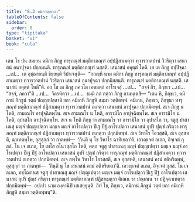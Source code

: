 ```yaml
---
title: "8.3 คมิกวตฺตกถา"
tableOfContents: false
sidebar:
  order: 8
type: "tipitaka"
basket: "vi"
book: "cula"
---
```



<DynamicBreadcrumb />

<Division number="360" book="cula">

<Paragraph number="1667" book="cula">
เตน โข ปน สมเยน คมิกา ภิกฺขู ทารุภณฺฑํ มตฺติกาภณฺฑํ อปฺปฏิสาเมตฺวา ทฺวารวาตปานํ วิวริตฺวา เสนาสนํ อนาปุจฺฉา ปกฺกมนฺติ. ทารุภณฺฑํ มตฺติกาภณฺฑํ นสฺสติ. เสนาสนํ อคุตฺตํ โหติ. เย เต ภิกฺขู อปฺปิจฺฉา …เป…  เต อุชฺฌายนฺติ ขิยฺยนฺติ วิปาเจนฺติ—  “กถญฺหิ นาม คมิกา ภิกฺขู ทารุภณฺฑํ มตฺติกาภณฺฑํ อปฺปฏิสาเมตฺวา ทฺวารวาตปานํ วิวริตฺวา เสนาสนํ อนาปุจฺฉา ปกฺกมิสฺสนฺติ. ทารุภณฺฑํ มตฺติกาภณฺฑํ นสฺสติ. เสนาสนํ อคุตฺตํ โหตี”ติ. อถ โข เต ภิกฺขู ภควโต เอตมตฺถํ อาโรเจสุํ …เป…  “สจฺจํ กิร, ภิกฺขเว …เป…  “สจฺจํ, ภควา”ติ …เป…  วิครหิตฺวา …เป…  ธมฺมิํ กถํ กตฺวา ภิกฺขู อามนฺเตสิ—
</Paragraph>

</Division>
<Division number="361" book="cula">

<Paragraph number="1668" book="cula">
“เตน หิ, ภิกฺขเว, คมิกานํ ภิกฺขูนํ วตฺตํ ปญฺญเปสฺสามิ ยถา คมิเกหิ ภิกฺขูหิ สมฺมา วตฺติตพฺพํ. คมิเกน, ภิกฺขเว, ภิกฺขุนา ทารุภณฺฑํ มตฺติกาภณฺฑํ ปฏิสาเมตฺวา ทฺวารวาตปานํ ถเกตฺวา เสนาสนํ อาปุจฺฉา ปกฺกมิตพฺพํ. สเจ ภิกฺขุ น โหติ, สามเณโร อาปุจฺฉิตพฺโพ. สเจ สามเณโร น โหติ, อารามิโก อาปุจฺฉิตพฺโพ. สเจ อารามิโก น โหติ, อุปาสโก อาปุจฺฉิตพฺโพ. สเจ น โหติ ภิกฺขุ วา สามเณโร วา อารามิโก วา อุปาสโก วา, จตูสุ ปาสาเณสุ มญฺจํ ปญฺญเปตฺวา มญฺเจ มญฺจํ อาโรเปตฺวา ปีเฐ ปีฐํ อาโรเปตฺวา เสนาสนํ อุปริ ปุญฺชํ กริตฺวา ทารุภณฺฑํ มตฺติกาภณฺฑํ ปฏิสาเมตฺวา ทฺวารวาตปานํ ถเกตฺวา ปกฺกมิตพฺพํ. สเจ วิหาโร โอวสฺสติ, สเจ อุสฺสหติ, ฉาเทตพฺโพ, อุสฺสุกฺกํ วา กาตพฺพํ—  ‘กินฺติ นุ โข วิหาโร ฉาทิเยถา’ติ. เอวญฺเจตํ ลเภถ, อิจฺเจตํ กุสลํ. โน เจ ลเภถ, โย เทโส อโนวสฺสโก โหติ, ตตฺถ จตูสุ ปาสาเณสุ มญฺจํ ปญฺญเปตฺวา มญฺเจ มญฺจํ อาโรเปตฺวา ปีเฐ ปีฐํ อาโรเปตฺวา เสนาสนํ อุปริ ปุญฺชํ กริตฺวา ทารุภณฺฑํ มตฺติกาภณฺฑํ ปฏิสาเมตฺวา ทฺวารวาตปานํ ถเกตฺวา ปกฺกมิตพฺพํ. สเจ สพฺโพ วิหาโร โอวสฺสติ, สเจ อุสฺสหติ, เสนาสนํ คามํ อติหริตพฺพํ, อุสฺสุกฺกํ วา กาตพฺพํ—  ‘กินฺติ นุ โข เสนาสนํ คามํ อติหริเยถา’ติ. เอวญฺเจตํ ลเภถ, อิจฺเจตํ กุสลํ. โน เจ ลเภถ, อชฺโฌกาเส จตูสุ ปาสาเณสุ มญฺจํ ปญฺญเปตฺวา มญฺเจ มญฺจํ อาโรเปตฺวา ปีเฐ ปีฐํ อาโรเปตฺวา เสนาสนํ อุปริ ปุญฺชํ กริตฺวา ทารุภณฺฑํ มตฺติกาภณฺฑํ ปฏิสาเมตฺวา ติเณน วา ปณฺเณน วา ปฏิจฺฉาเทตฺวา ปกฺกมิตพฺพํ—  อปฺเปว นาม องฺคานิปิ เสเสยฺยุนฺติ. อิทํ โข, ภิกฺขเว, คมิกานํ ภิกฺขูนํ วตฺตํ ยถา คมิเกหิ ภิกฺขูหิ สมฺมา วตฺติตพฺพนฺ”ติ.
</Paragraph>
</Division>